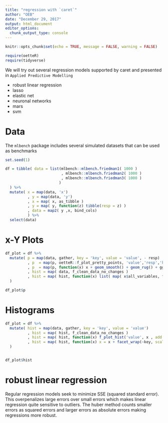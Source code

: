 ```yaml
---
title: "regression with `caret`"
author: "OEB"
date: "December 29, 2017"
output: html_document
editor_options: 
  chunk_output_type: console
---
```


```r
knitr::opts_chunk$set(echo = TRUE, message = FALSE, warning = FALSE)
```

```r

require(oetteR)
require(tidyverse)

```


We will try out several regression models supported by caret and presented in `Applied Predictive Modelling`  

- robust linear regression
- lasso  
- elastic net  
- neuronal networks  
- mars  
- svm  

# Data

The `mlbench` package includes several simulated datasets that can be used as benchmarks

```r

set.seed(1)

df = tibble( data = list(mlbench::mlbench.friedman1( 1000 )
                         , mlbench::mlbench.friedman2( 1000 )
                         , mlbench::mlbench.friedman3( 1000 ) 
                        )
  ) %>%
  mutate( x = map(data, 'x')
          , y = map(data, 'y')
          , x = map( x, as_tibble )
          , y = map( y, function(z) tibble(resp = z) )
          , data = map2( y ,x, bind_cols) 
          ) %>%
  select(data) 

```

# x-Y Plots

```r

df_plot = df %>%
  mutate( p = map(data, gather, key = 'key', value = 'value', - resp)
          , p  = map(p, oetteR::f_plot_pretty_points, 'value','resp','key', scales = 'free_x')
          , p  = map(p, function(x) x + geom_smooth() + geom_rug() + ggpubr::stat_cor() )
          , hist = map( data, f_clean_data_no_changes )
          , hist = map( hist, function(x) list( map( x$all_variables, f_plot_hist, x) ) )
  )

df_plot$p

```


# Histograms

```r

df_plot = df %>%
  mutate( hist = map(data, gather, key = 'key', value = 'value')
          , hist = map( hist, f_clean_data_no_changes )
          , hist = map( hist, function(x) f_plot_hist('value', x , add = 'none')  )
          , hist = map( hist, function(x) x = x + facet_wrap(~key, scales = 'free') )
  ) 


df_plot$hist

```


# robust linear regression

Regular regression models seek to minimize SSE (squared standard error). This overpenalizes large errors over small errors which makes linear regression quite sensitive to outliers. The huber method counts smaller errors as squared errors and larger errors as absolute errors making regressions more robust. 

```r

```



```r

```



